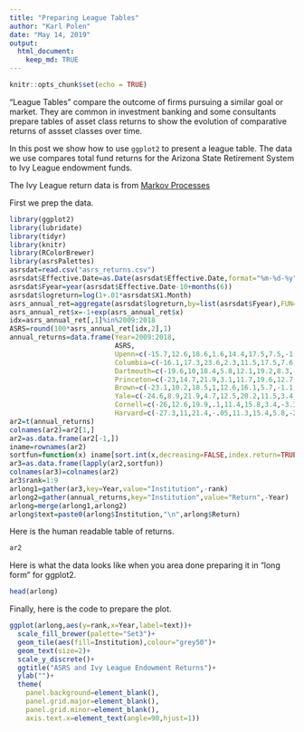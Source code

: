 ```yaml
---
title: "Preparing League Tables"
author: "Karl Polen"
date: "May 14, 2019"
output: 
  html_document:
    keep_md: TRUE
---
```


```r
knitr::opts_chunk$set(echo = TRUE)

```

"League Tables" compare the outcome of firms pursuing a similar goal or market.  They are common in investment banking and some consultants prepare tables of asset class returns to show the evolution of comparative returns of assset classes over time.

In this post we show how to use `ggplot2` to present a league table.  The data we use compares total fund returns for the Arizona State Retirement System to Ivy League endowment funds.

The Ivy League return data is from [Markov Processes](https://www.markovprocesses.com/blog/measuring-the-ivy-2018-a-good-year-for-returns-but-is-efficiency-becoming-an-issue/)

First we prep the data.

```r
library(ggplot2)
library(lubridate)
library(tidyr)
library(knitr)
library(RColorBrewer)
library(asrsPalettes)
asrsdat=read.csv("asrs_returns.csv")
asrsdat$Effective.Date=as.Date(asrsdat$Effective.Date,format="%m-%d-%y")
asrsdat$Fyear=year(asrsdat$Effective.Date-10+months(6))
asrsdat$logreturn=log(1+.01*asrsdat$X1.Month)
asrs_annual_ret=aggregate(asrsdat$logreturn,by=list(asrsdat$Fyear),FUN=sum)
asrs_annual_ret$x=-1+exp(asrs_annual_ret$x)
idx=asrs_annual_ret[,1]%in%2009:2018
ASRS=round(100*asrs_annual_ret[idx,2],1)
annual_returns=data.frame(Year=2009:2018,
                          ASRS,
                          Upenn=c(-15.7,12.6,18.6,1.6,14.4,17.5,7.5,-1.4,14.3,12.9),
                          Columbia=c(-16.1,17.3,23.6,2.3,11.5,17.5,7.6,-.9,13.7,9),
                          Dartmouth=c(-19.6,10,18.4,5.8,12.1,19.2,8.3,-1.9,14.6,12.2),
                          Princeton=c(-23,14.7,21.9,3.1,11.7,19.6,12.7,.8,12.5,14.2),
                          Brown=c(-23.1,10.2,18.5,1,12.6,16.1,5.7,-1.1,13.4,13.2),
                          Yale=c(-24.6,8.9,21.9,4.7,12.5,20.2,11.5,3.4,11.3,12.3),
                          Cornell=c(-26,12.6,19.9,.1,11.4,15.8,3.4,-3.3,12.5,10.6),
                          Harvard=c(-27.3,11,21.4,-.05,11.3,15.4,5.8,-2,8.1,10))
ar2=t(annual_returns)
colnames(ar2)=ar2[1,]
ar2=as.data.frame(ar2[-1,])
iname=rownames(ar2)
sortfun=function(x) iname[sort.int(x,decreasing=FALSE,index.return=TRUE)[[2]]]
ar3=as.data.frame(lapply(ar2,sortfun))
colnames(ar3)=colnames(ar2)
ar3$rank=1:9
arlong1=gather(ar3,key=Year,value="Institution",-rank)
arlong2=gather(annual_returns,key="Institution",value="Return",-Year)
arlong=merge(arlong1,arlong2)
arlong$text=paste0(arlong$Institution,"\n",arlong$Return)
```

Here is the human readable table of returns.

```r
ar2
```

Here is what the data looks like when you area done preparing it in "long form" for ggplot2.

```r
head(arlong)
```

Finally, here is the code to prepare the plot.

```r
ggplot(arlong,aes(y=rank,x=Year,label=text))+
  scale_fill_brewer(palette="Set3")+
  geom_tile(aes(fill=Institution),colour="grey50")+
  geom_text(size=2)+
  scale_y_discrete()+
  ggtitle("ASRS and Ivy League Endowment Returns")+
  ylab("")+
  theme(
    panel.background=element_blank(),
    panel.grid.major=element_blank(),
    panel.grid.minor=element_blank(),
    axis.text.x=element_text(angle=90,hjust=1))
```
